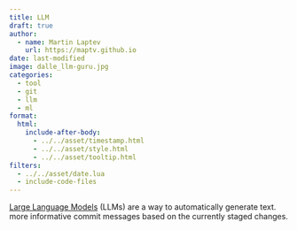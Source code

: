 ```yaml
---
title: LLM
draft: true
author:
  - name: Martin Laptev
    url: https://maptv.github.io
date: last-modified
image: dalle_llm-guru.jpg
categories:
  - tool
  - git
  - llm
  - ml
format:
  html:
    include-after-body:
      - ../../asset/timestamp.html
      - ../../asset/style.html
      - ../../asset/tooltip.html
filters:
  - ../../asset/date.lua
  - include-code-files
---
```


[Large Language Models](https://en.wikipedia.org/wiki/Large_language_model#:~:text=A%20large%20language%20model%20(LLM)%20is%20a%20type%20of%20language%20model%20notable%20for%20its%20ability%20to%20achieve%20general%2Dpurpose%20language%20understanding%20and%20generation.) (LLMs) are a way to automatically generate text. more informative commit messages based on the currently staged changes.
